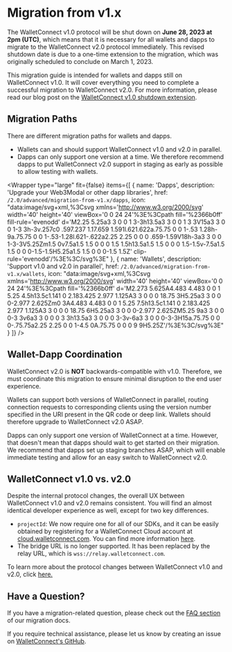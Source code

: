 
# Migration from v1.x

The WalletConnect v1.0 protocol will be shut down on **June 28, 2023 at 2pm (UTC)**, which means that it is necessary for all wallets and dapps to migrate to the WalletConnect v2.0 protocol immediately. This revised shutdown date is due to a one-time extension to the migration, which was originally scheduled to conclude on March 1, 2023.

This migration guide is intended for wallets and dapps still on WalletConnect v1.0. It will cover everything you need to complete a successful migration to WalletConnect v2.0. For more information, please read our blog post on the [WalletConnect v1.0 shutdown extension](https://medium.com/walletconnect/weve-reset-the-clock-on-the-walletconnect-v1-0-shutdown-now-scheduled-for-june-28-2023-ead2d953b595).

## Migration Paths

There are different migration paths for wallets and dapps.

- Wallets can and should support WalletConnect v1.0 and v2.0 in parallel.
- Dapps can only support one version at a time. We therefore recommend dapps to put WalletConnect v2.0 support in staging as early as possible to allow testing with wallets.

<Wrapper
  type="large"
  fit={false}
  items={[
    {
      name: 'Dapps',
      description: 'Upgrade your Web3Modal or other dapp libraries',
      href: `/2.0/advanced/migration-from-v1.x/dapps`,
      icon: "data:image/svg+xml,%3Csvg xmlns='http://www.w3.org/2000/svg' width='40' height='40' viewBox='0 0 24 24'%3E%3Cpath fill='%2366b0ff' fill-rule='evenodd' d='M2.25 5.25a3 3 0 0 1 3-3h13.5a3 3 0 0 1 3 3V15a3 3 0 0 1-3 3h-3v.257c0 .597.237 1.17.659 1.591l.621.622a.75.75 0 0 1-.53 1.28h-9a.75.75 0 0 1-.53-1.28l.621-.622a2.25 2.25 0 0 0 .659-1.59V18h-3a3 3 0 0 1-3-3V5.25Zm1.5 0v7.5a1.5 1.5 0 0 0 1.5 1.5h13.5a1.5 1.5 0 0 0 1.5-1.5v-7.5a1.5 1.5 0 0 0-1.5-1.5H5.25a1.5 1.5 0 0 0-1.5 1.5Z' clip-rule='evenodd'/%3E%3C/svg%3E"
    },
    {
      name: 'Wallets',
      description: 'Support v1.0 and v2.0 in parallel',
      href: `/2.0/advanced/migration-from-v1.x/wallets`,
      icon: "data:image/svg+xml,%3Csvg xmlns='http://www.w3.org/2000/svg' width='40' height='40' viewBox='0 0 24 24'%3E%3Cpath fill='%2366b0ff' d='M2.273 5.625A4.483 4.483 0 0 1 5.25 4.5h13.5c1.141 0 2.183.425 2.977 1.125A3 3 0 0 0 18.75 3H5.25a3 3 0 0 0-2.977 2.625Zm0 3A4.483 4.483 0 0 1 5.25 7.5h13.5c1.141 0 2.183.425 2.977 1.125A3 3 0 0 0 18.75 6H5.25a3 3 0 0 0-2.977 2.625ZM5.25 9a3 3 0 0 0-3 3v6a3 3 0 0 0 3 3h13.5a3 3 0 0 0 3-3v-6a3 3 0 0 0-3-3H15a.75.75 0 0 0-.75.75a2.25 2.25 0 0 1-4.5 0A.75.75 0 0 0 9 9H5.25Z'/%3E%3C/svg%3E"
    }
  ]}
/>

## Wallet-Dapp Coordination

WalletConnect v2.0 is **NOT** backwards-compatible with v1.0. Therefore, we must coordinate this migration to ensure minimal disruption to the end user experience.

Wallets can support both versions of WalletConnect in parallel, routing connection requests to corresponding clients using the version number specified in the URI present in the QR code or deep link. Wallets should therefore upgrade to WalletConnect v2.0 ASAP.

Dapps can only support one version of WalletConnect at a time. However, that doesn't mean that dapps should wait to get started on their migration. We recommend that dapps set up staging branches ASAP, which will enable immediate testing and allow for an easy switch to WalletConnect v2.0.

## WalletConnect v1.0 vs. v2.0

Despite the internal protocol changes, the overall UX between WalletConnect v1.0 and v2.0 remains consistent. You will find an almost identical developer experience as well, except for two key differences.

- `projectId`: We now require one for all of our SDKs, and it can be easily obtained by registering for a WalletConnect Cloud account at [cloud.walletconnect.com](https://cloud.walletconnect.com/sign-up). You can find more information [here](../../cloud/relay).
- The bridge URL is no longer supported. It has been replaced by the relay URL, which is `wss://relay.walletconnect.com`.

To learn more about the protocol changes between WalletConnect v1.0 and v2.0, click [here.](what-changed-from-v1.0.md)

## Have a Question?

If you have a migration-related question, please check out the [FAQ section](migration-faq.md) of our migration docs.

If you require technical assistance, please let us know by creating an issue on [WalletConnect's GitHub](https://github.com/orgs/WalletConnect/discussions/categories/v1-v2-migration-support).
